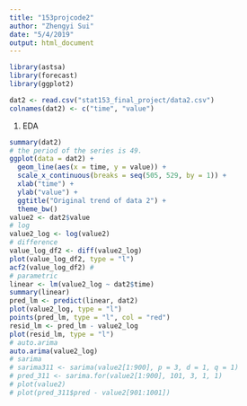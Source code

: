 ```yaml
---
title: "153projcode2"
author: "Zhengyi Sui"
date: "5/4/2019"
output: html_document
---
```



```r
library(astsa)
library(forecast)
library(ggplot2)
```


```r
dat2 <- read.csv("stat153_final_project/data2.csv")
colnames(dat2) <- c("time", "value")
```

1. EDA
```r
summary(dat2)
# the period of the series is 49. 
ggplot(data = dat2) +
  geom_line(aes(x = time, y = value)) +
  scale_x_continuous(breaks = seq(505, 529, by = 1)) +
  xlab("time") +
  ylab("value") +
  ggtitle("Original trend of data 2") +
  theme_bw()
value2 <- dat2$value
# log
value2_log <- log(value2)
# difference
value_log_df2 <- diff(value2_log)
plot(value_log_df2, type = "l")
acf2(value_log_df2) # 
# parametric
linear <- lm(value2_log ~ dat2$time)
summary(linear)
pred_lm <- predict(linear, dat2)
plot(value2_log, type = "l")
points(pred_lm, type = "l", col = "red")
resid_lm <- pred_lm - value2_log
plot(resid_lm, type = "l")
# auto.arima
auto.arima(value2_log)
# sarima
# sarima311 <- sarima(value2[1:900], p = 3, d = 1, q = 1)
# pred_311 <- sarima.for(value2[1:900], 101, 3, 1, 1)
# plot(value2)
# plot(pred_311$pred - value2[901:1001])

```




